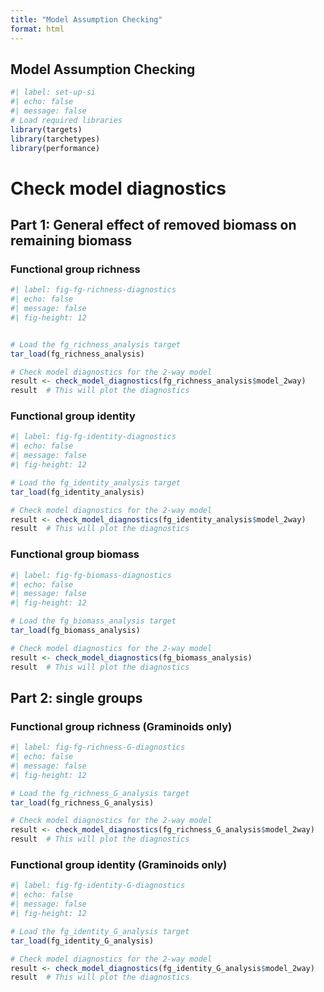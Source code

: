 ```yaml
---
title: "Model Assumption Checking"
format: html
---
```


## Model Assumption Checking

```r
#| label: set-up-si
#| echo: false
#| message: false
# Load required libraries
library(targets)
library(tarchetypes)
library(performance)
```


# Check model diagnostics

## Part 1: General effect of removed biomass on remaining biomass

### Functional group richness
```r
#| label: fig-fg-richness-diagnostics
#| echo: false
#| message: false
#| fig-height: 12


# Load the fg_richness_analysis target
tar_load(fg_richness_analysis)

# Check model diagnostics for the 2-way model
result <- check_model_diagnostics(fg_richness_analysis$model_2way)
result  # This will plot the diagnostics
```

### Functional group identity
```r
#| label: fig-fg-identity-diagnostics
#| echo: false
#| message: false
#| fig-height: 12

# Load the fg_identity_analysis target
tar_load(fg_identity_analysis)

# Check model diagnostics for the 2-way model
result <- check_model_diagnostics(fg_identity_analysis$model_2way)
result  # This will plot the diagnostics
```

### Functional group biomass
```r
#| label: fig-fg-biomass-diagnostics
#| echo: false
#| message: false
#| fig-height: 12

# Load the fg_biomass_analysis target
tar_load(fg_biomass_analysis)

# Check model diagnostics for the 2-way model
result <- check_model_diagnostics(fg_biomass_analysis)
result  # This will plot the diagnostics
``` 

## Part 2: single groups

### Functional group richness (Graminoids only)
```r
#| label: fig-fg-richness-G-diagnostics
#| echo: false
#| message: false
#| fig-height: 12

# Load the fg_richness_G_analysis target
tar_load(fg_richness_G_analysis)

# Check model diagnostics for the 2-way model
result <- check_model_diagnostics(fg_richness_G_analysis$model_2way)
result  # This will plot the diagnostics
```

### Functional group identity (Graminoids only)
```r
#| label: fig-fg-identity-G-diagnostics
#| echo: false
#| message: false
#| fig-height: 12

# Load the fg_identity_G_analysis target
tar_load(fg_identity_G_analysis)

# Check model diagnostics for the 2-way model
result <- check_model_diagnostics(fg_identity_G_analysis$model_2way)
result  # This will plot the diagnostics
``` 
